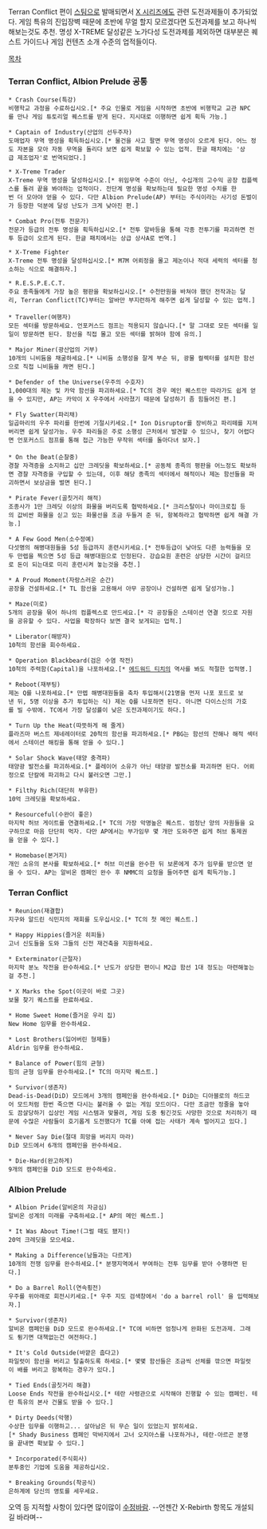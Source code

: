 Terran Conflict 편이 [[스팀]]으로 발매되면서 [[X 시리즈]]에도 관련 도전과제들이 추가되었다. 게임 특유의 진입장벽 때문에 초반에 무얼 할지 모르겠다면 도전과제를 보고 하나씩 해보는것도 추천. 명성 X-TREME 달성같은 노가다성 도전과제를 제외하면 대부분은 퀘스트 가이드나 게임 컨텐츠 소개 수준의 업적들이다.

[[목차]]

=== Terran Conflict, Albion Prelude 공통 ===

 * Crash Course(특강)
 비행학교 과정을 수료하십시오.[* 주요 인물로 게임을 시작하면 초반에 비행학교 교관 NPC를 만나 게임 튜토리얼 퀘스트를 받게 된다. 지시대로 이행하면 쉽게 획득 가능.]

 * Captain of Industry(산업의 선두주자)
 도매업자 무역 명성을 획득하십시오.[* 물건을 사고 팔면 무역 명성이 오르게 된다. 어느 정도 자본을 모아 자동 무역을 돌리다 보면 쉽게 확보할 수 있는 업적. 한글 패치에는 '상급 제조업자'로 번역되었다.]

 * X-Treme Trader
 X-Treme 무역 명성을 달성하십시오.[* 위임무역 수준이 아닌, 수십개의 고수익 공장 컴플렉스를 돌려 끝을 봐야하는 업적이다. 전단계 명성을 확보하는데 필요한 명성 수치를 한번 더 모아야 얻을 수 있다. 다만 Albion Prelude(AP) 부터는 주식이라는 사기성 돈벌이가 등장한 덕분에 달성 난도가 크게 낮아진 편.]

 * Combat Pro(전투 전문가)
 전문가 등급의 전투 명성을 획득하십시오.[* 전투 알바등을 통해 각종 전투기를 파괴하면 전투 등급이 오르게 된다. 한글 패치에서는 상급 상사A로 번역.]

 * X-Treme Fighter
 X-Treme 전투 명성을 달성하십시오.[* M7M 어뢰정을 몰고 제논이나 적대 세력의 섹터를 청소하는 식으로 해결하자.]

 * R.E.S.P.E.C.T.
 주요 종족들에게 가장 높은 평판을 확보하십시오.[* 수천만원을 바쳐야 했던 전작과는 달리, Terran Conflict(TC)부터는 알바만 부지런하게 해주면 쉽게 달성할 수 있는 업적.]
 
 * Traveller(여행자)
 모든 섹터를 방문하세요. 언포커스드 점프는 적용되지 않습니다.[* 말 그대로 모든 섹터를 일일이 방문하면 된다. 함선을 직접 몰고 모든 섹터를 밝혀야 함에 유의.] 

 * Major Miner(광산업의 거부)
 10개의 니비듐을 채굴하세요.[* 니비듐 소행성을 잘게 부순 뒤, 광물 컬렉터를 설치한 함선으로 직접 니비듐을 캐면 된다.]

 * Defender of the Universe(우주의 수호자)
 1,000대의 제논 및 카악 함선을 파괴하세요.[* TC의 경우 메인 퀘스트만 따라가도 쉽게 얻을 수 있지만, AP는 카악이 X 우주에서 사라졌기 때문에 달성하기 좀 힘들어진 편.]

 * Fly Swatter(파리채)
 일곱마리의 우주 파리를 한번에 기절시키세요.[* Ion Disruptor를 장비하고 파리떼를 지져버리면 쉽게 달성가능. 우주 파리들은 주로 소행성 근처에서 발견할 수 있으나, 찾기 어렵다면 언포커스드 점프를 통해 접근 가능한 무작위 섹터를 돌아다녀 보자.] 
 
 * On the Beat(순찰중)
 경찰 자격증을 소지하고 십만 크레딧을 확보하세요.[* 공동체 종족의 평판을 어느정도 확보하면 경찰 자격증을 구입할 수 있는데, 이후 해당 종족의 섹터에서 해적이나 제논 함선들을 파괴하면서 보상금을 벌면 된다.]

 * Pirate Fever(골칫거리 해적)
 조종사가 1만 크레딧 이상의 화물을 버리도록 협박하세요.[* 크리스탈이나 마이크로칩 등의 값비싼 화물을 싣고 있는 화물선을 조금 두들겨 준 뒤, 항복하라고 협박하면 쉽게 해결 가능.]

 * A Few Good Men(소수정예)
 다섯명의 해병대원들을 5성 등급까지 훈련시키세요.[* 전투등급이 낮아도 다른 능력들을 모두 만렙을 찍으면 5성 등급 해병대원으로 인정된다. 강습요원 훈련은 상당한 시간이 걸리므로 돈이 되는대로 미리 훈련시켜 놓는것을 추천.]

 * A Proud Moment(자랑스러운 순간)
 공장을 건설하세요.[* TL 함선을 고용해서 아무 공장이나 건설하면 쉽게 달성가능.]

 * Maze(미로)
 5개의 공장을 묶어 하나의 컴플렉스로 만드세요.[* 각 공장들은 스테이션 연결 킷으로 자원을 공유할 수 있다. 사업을 확장하다 보면 결국 보게되는 업적.]

 * Liberator(해방자)
 10척의 함선을 회수하세요.

 * Operation Blackbeard(검은 수염 작전)
 10척의 주력함(Capital)을 나포하세요.[* [[에드워드 티치]]의 역사를 봐도 적절한 업적명.]

 * Reboot(재부팅)
 제논 Q를 나포하세요.[* 만렙 해병대원들을 축차 투입해서(21명을 먼저 나포 포드로 보낸 뒤, 5명 이상을 추가 투입하는 식) 제논 Q를 나포하면 된다. 아니면 다이스신의 가호를 빌 수밖에. TC에서 가장 달성률이 낮은 도전과제이기도 하다.] 

 * Turn Up the Heat(따뜻하게 해 줄게)
 플라즈마 버스트 제네레이터로 20척의 함선을 파괴하세요.[* PBG는 함선의 잔해나 해적 섹터에서 스테이션 해킹을 통해 얻을 수 있다.]

 * Solar Shock Wave(태양 충격파)
 태양광 발전소를 파괴하세요.[* 플레이어 소유가 아닌 태양광 발전소를 파괴하면 된다. 어뢰정으로 단칼에 파괴하고 다시 불러오면 그만.]

 * Filthy Rich(대단히 부유한)
 10억 크레딧을 확보하세요.

 * Resourceful(수완이 좋은)
 마지막 허브 게이트를 연결하세요.[* TC의 가장 악명높은 퀘스트. 엄청난 양의 자원들을 요구하므로 마음 단단히 먹자. 다만 AP에서는 부가임무 몇 개만 도와주면 쉽게 허브 통제권을 얻을 수 있다.]

 * Homebase(본거지)
 개인 소유의 본사를 확보하세요.[* 허브 미션을 완수한 뒤 보론에게 추가 임무를 받으면 얻을 수 있다. AP는 알비온 캠페인 완수 후 NMMC의 요청을 들어주면 쉽게 획득가능.]


=== Terran Conflict ===
 
 * Reunion(재결합)
 지구와 알드린 식민지의 재회를 도우십시오.[* TC의 첫 메인 퀘스트.]

 * Happy Hippies(즐거운 히피들)
 고너 신도들을 도와 그들의 신전 재건축을 지원하세요.

 * Exterminator(근절자)
 마지막 분노 작전을 완수하세요.[* 난도가 상당한 편이니 M2급 함선 1대 정도는 마련해놓는걸 추천.]

 * X Marks the Spot(이곳이 바로 그곳)
 보물 찾기 퀘스트를 완료하세요.

 * Home Sweet Home(즐거운 우리 집)
 New Home 임무를 완수하세요.

 * Lost Brothers(잃어버린 형제들)
 Aldrin 임무를 완수하세요.

 * Balance of Power(힘의 균형)
 힘의 균형 임무를 완수하세요.[* TC의 마지막 퀘스트.]

 * Survivor(생존자)
 Dead-is-Dead(DiD) 모드에서 3개의 캠페인을 완수하세요.[* DiD는 디아블로의 하드코어 모드처럼 한번 죽으면 다시는 불러올 수 없는 게임 모드이다. 다만 조금만 정줄을 놓아도 끔살당하기 십상인 게임 시스템과 맞물려, 게임 도중 튕긴것도 사망한 것으로 처리하기 때문에 수많은 사람들이 호기롭게 도전했다가 TC를 아예 접는 사태가 계속 벌어지고 있다.]

 * Never Say Die(절대 희망을 버리지 마라)
 DiD 모드에서 6개의 캠페인을 완수하세요.

 * Die-Hard(완고하게)
 9개의 캠페인을 DiD 모드로 완수하세요.


=== Albion Prelude ===

 * Albion Pride(알비온의 자긍심)
 알비온 성계의 미래를 구축하세요.[* AP의 메인 퀘스트.]

 * It Was About Time!(그럴 때도 됐지!)
 20억 크레딧을 모으세요.

 * Making a Difference(남들과는 다르게)
 10개의 전쟁 임무를 완수하세요.[* 분쟁지역에서 부여하는 전투 임무를 받아 수행하면 된다.]

 * Do a Barrel Roll(연속횡전)
 우주를 위아래로 회전시키세요.[* 우주 지도 검색창에서 'do a barrel roll' 을 입력해보자.]

 * Survivor(생존자)
 알비온 캠페인을 DiD 모드로 완수하세요.[* TC에 비하면 엄청나게 완화된 도전과제. 그래도 튕기면 대책없는건 여전하다.]

 * It's Cold Outside(바깥은 춥다고)
 파일럿이 함선을 버리고 탈출하도록 하세요.[* 몇몇 함선들은 조금씩 선체를 깎으면 파일럿이 배를 버리고 항복하는 경우가 있다.]

 * Tied Ends(골칫거리 해결)
 Loose Ends 작전을 완수하십시오.[* 테란 사령관으로 시작해야 진행할 수 있는 캠페인. 테란 특유의 본사 건물도 받을 수 있다.]

 * Dirty Deeds(악행)
 수상한 임무를 이행하고... 살아남은 뒤 무슨 일이 있었는지 밝히세요.[* Shady Business 캠페인 막바지에서 고너 오지아스를 나포하거나, 테란-아르곤 분쟁을 끝내면 확보할 수 있다.]

 * Incorporated(주식회사)
 분투중인 기업에 도움을 제공하십시오.

 * Breaking Grounds(착공식)
 은하계에 당신의 영토를 세우세요.

오역 등 지적할 사항이 있다면 많이많이 [[수정바람]]. --언젠간 X-Rebirth 항목도 개설되길 바라며--
